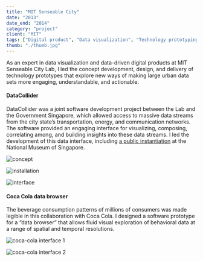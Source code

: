 ```yaml
---
title: "MIT Senseable City"
date: "2013"
date_end: "2014"
category: "project"
client: "MIT"
tags: ["Digital product", "Data visualization", "Technology prototyping", "Product design"]
thumb: "./thumb.jpg"
---
```

As an expert in data visualization and data-driven digital products at MIT Senseable City Lab, I led the concept development, design, and delivery of technology prototypes that explore new ways of making large urban data sets more engaging, understandable, and actionable.

<h4>DataCollider</h4>

DataCollider was a joint software development project between the Lab and the Government Singapore, which allowed access to massive data streams from the city state’s transportation, energy, and communication networks. The software provided an engaging interface for visualizing, composing, correlating among, and building insights into these data streams. I led the development of this data interface, including [a public instantiation](https://senseable.mit.edu/datadrives/) at the National Museum of Singapore.

![concept](2.Potential-config.jpg "Early concept drawing for the DataCollider, showing how it can enable citizens' access to Singapore's urban data and create an environment for public discourse")

![installation](2.DD_03.jpg "DataCollider installation at the National Museum of Singapore")

![interface](3.13015631644_f20ba70ffb_o.png "DataCollider interface, which allows the user to transform, compose, and overlay various urban data streams")

<h4>Coca Cola data browser</h4>

The beverage consumption patterns of millions of consumers was made legible in this collaboration with Coca Cola. I designed a software prototype for a “data browser” that allows fluid visual exploration of behavioral data at a range of spatial and temporal resolutions. 

![coca-cola interface 1](screen-cap_5.jpg "Data browser interface")

![coca-cola interface 2](screen-cap_2.jpg "Data browser interface")
